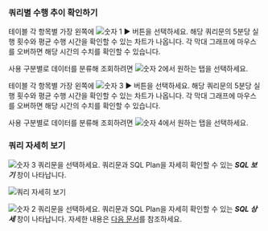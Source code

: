 ### 쿼리별 수행 추이 확인하기

<Xclude product='postgresql,postgresql-v1'>

테이블 각 항목별 가장 왼쪽에 ![숫자 1](/img/number-01.png) ► 버튼을 선택하세요. 해당 쿼리문의 5분당 실행 횟수와 평균 수행 시간을 확인할 수 있는 차트가 나옵니다. 각 막대 그래프에 마우스를 오버하면 해당 시간의 수치를 확인할 수 있습니다.

사용 구분별로 데이터를 분류해 조회하려면 ![숫자 2](/img/number-02.png)에서 원하는 탭을 선택하세요.

</Xclude>

<InDoc product='postgresql,postgresql-v1'>

테이블 각 항목별 가장 왼쪽에 ![숫자 3](/img/number-03.png) ► 버튼을 선택하세요. 해당 쿼리문의 5분당 실행 횟수와 평균 수행 시간을 확인할 수 있는 차트가 나옵니다. 각 막대 그래프에 마우스를 오버하면 해당 시간의 수치를 확인할 수 있습니다.

사용 구분별로 데이터를 분류해 조회하려면 ![숫자 4](/img/number-02.png)에서 원하는 탭을 선택하세요.

</InDoc>

### 쿼리 자세히 보기

<Xclude product='postgresql,postgresql-v1'>

![숫자 3](/img/number-03.png) 쿼리문을 선택하세요. 쿼리문과 SQL Plan을 자세히 확인할 수 있는 ***SQL 보기*** 창이 나타납니다.

![쿼리 자세히 보기](/img/db-stat-query.png)

</Xclude>

<InDoc product='postgresql,postgresql-v1'>

![숫자 2](/img/number-02.png) 쿼리문을 선택하세요. 쿼리문과 SQL Plan을 자세히 확인할 수 있는 ***SQL 상세*** 창이 나타납니다. 자세한 내용은 [다음 문서](#query-details)를 참조하세요.

</InDoc>

